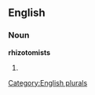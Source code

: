 
==English==

===Noun===
'''rhizotomists'''

# {{plural of|[[rhizotomist]]}}

[[Category:English plurals]]